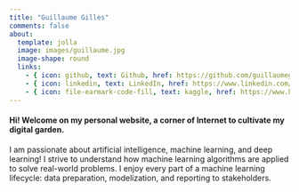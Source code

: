 ```yaml
---
title: "Guillaume Gilles"
comments: false
about:
  template: jolla
  image: images/guillaume.jpg
  image-shape: round
  links:
    - { icon: github, text: Github, href: https://github.com/guillaumegilles }
    - { icon: linkedin, text: LinkedIn, href: https://www.linkedin.com/in/guillaumegilles/ }
    - { icon: file-earmark-code-fill, text: kaggle, href: https://www.kaggle.com/guillaumegilles }
---
```


#### Hi! Welcome on my personal website, a corner of Internet to cultivate my digital garden.

I am passionate about artificial intelligence, machine learning, and deep learning! I strive to understand how machine learning algorithms are applied to solve real-world problems. I enjoy every part of a machine learning lifecycle: data preparation, modelization, and reporting to stakeholders.

